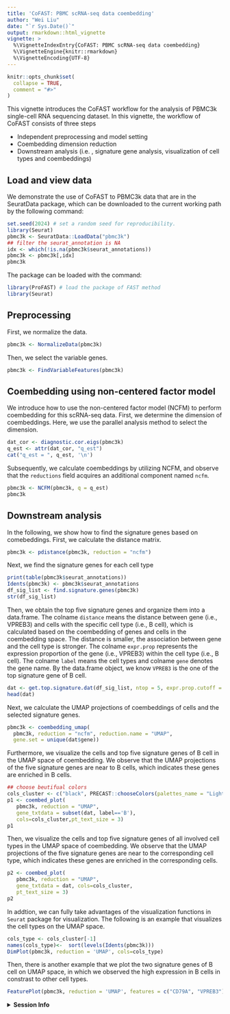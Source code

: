 ```yaml
---
title: 'CoFAST: PBMC scRNA-seq data coembedding'
author: "Wei Liu"
date: "`r Sys.Date()`"
output: rmarkdown::html_vignette
vignette: >
  %\VignetteIndexEntry{CoFAST: PBMC scRNA-seq data coembedding}
  %\VignetteEngine{knitr::rmarkdown}
  %\VignetteEncoding{UTF-8}
---
```


```r
knitr::opts_chunk$set(
  collapse = TRUE,
  comment = "#>"
)
```

This vignette introduces the CoFAST workflow for the analysis of PBMC3k single-cell RNA sequencing dataset. In this vignette, the workflow of CoFAST consists of three steps

* Independent preprocessing and model setting
* Coembedding dimension reduction
* Downstream analysis (i.e. , signature gene analysis, visualization of cell types and coembeddings)

## Load and view data
We demonstrate the use of CoFAST to PBMC3k data that are in the SeuratData package, which can be downloaded to the current working path by the following command:
```r
set.seed(2024) # set a random seed for reproducibility.
library(Seurat)
pbmc3k <- SeuratData::LoadData("pbmc3k")
## filter the seurat_annotation is NA
idx <- which(!is.na(pbmc3k$seurat_annotations))
pbmc3k <- pbmc3k[,idx]
pbmc3k
```

The package can be loaded with the command:
```r
library(ProFAST) # load the package of FAST method
library(Seurat)
```

## Preprocessing
First, we normalize the data.
```r
pbmc3k <- NormalizeData(pbmc3k)
```
Then, we select the variable genes.
```r
pbmc3k <- FindVariableFeatures(pbmc3k)
```

## Coembedding using non-centered factor model
We introduce how to use the non-centered factor model (NCFM) to perform coembedding for this scRNA-seq data. First, we determine the dimension of coembeddings. Here, we use the parallel analysis method to select the dimension.


```r
dat_cor <- diagnostic.cor.eigs(pbmc3k)
q_est <- attr(dat_cor, "q_est")
cat("q_est = ", q_est, '\n')
```
Subsequently, we calculate coembeddings by utilizing NCFM, and observe that the `reductions` field acquires an additional component named `ncfm`.
```r
pbmc3k <- NCFM(pbmc3k, q = q_est)
pbmc3k
```

## Downstream analysis
In the following, we show how to find the signature genes based on comebeddings.
First, we calculate the distance matrix.
```r
pbmc3k <- pdistance(pbmc3k, reduction = "ncfm")
```
Next, we find the signature genes for each cell type
```r
print(table(pbmc3k$seurat_annotations))
Idents(pbmc3k) <- pbmc3k$seurat_annotations
df_sig_list <- find.signature.genes(pbmc3k)
str(df_sig_list)
```


Then, we obtain the top five signature genes and organize them into a data.frame.  The colname `distance` means the distance between gene (i.e., VPREB3) and cells with the specific cell type (i.e., B cell), which is calculated based on the coembedding of genes and cells in the coembedding space. The distance is smaller, the association between gene and the cell type is stronger. The colname `expr.prop` represents the expression proportion of the gene (i.e., VPREB3) within the cell type (i.e., B cell). The colname `label` means the cell types and colname `gene` denotes the gene name. By the data.frame object, we know `VPREB3` is the one of the top signature gene of B cell.

```r
dat <- get.top.signature.dat(df_sig_list, ntop = 5, expr.prop.cutoff = 0.1)
head(dat)
```

Next, we calculate the UMAP projections of coembeddings of cells and the selected signature genes.
```r
pbmc3k <- coembedding_umap(
  pbmc3k, reduction = "ncfm", reduction.name = "UMAP",
  gene.set = unique(dat$gene))
```

Furthermore, we visualize the cells and top five signature genes of B cell in the UMAP space of coembedding. We observe that the UMAP projections of the five signature genes are near to B cells, which indicates these genes are enriched in B cells.
```r
## choose beutifual colors
cols_cluster <- c("black", PRECAST::chooseColors(palettes_name = "Light 13", n_colors = 9, plot_colors = TRUE))
p1 <- coembed_plot(
   pbmc3k, reduction = "UMAP",
   gene_txtdata = subset(dat, label=='B'), 
   cols=cols_cluster,pt_text_size = 3)
p1
```

Then, we visualize the cells and top five signature genes of all involved cell types in the UMAP space of coembedding. We observe that the UMAP projections of the five signature genes are near to the corresponding cell type, which indicates these genes are enriched in the corresponding cells.

```r
p2 <- coembed_plot(
   pbmc3k, reduction = "UMAP",
   gene_txtdata = dat, cols=cols_cluster,
   pt_text_size = 3)
p2
```

In addtion, we can fully take advantages of the visualization functions in `Seurat` package for visualization. The following is an example that visualizes the cell types on the UMAP space.
```r
cols_type <- cols_cluster[-1]
names(cols_type)<-  sort(levels(Idents(pbmc3k)))
DimPlot(pbmc3k, reduction = 'UMAP', cols=cols_type)
```

Then, there is another example that we plot the two signature genes of B cell on UMAP space, in which we observed the high expression in  B cells in constrast to other cell types.
```r
FeaturePlot(pbmc3k, reduction = 'UMAP', features = c("CD79A", "VPREB3"))
```

<details>
<summary>**Session Info**</summary>
```r
sessionInfo()
```
</details>
